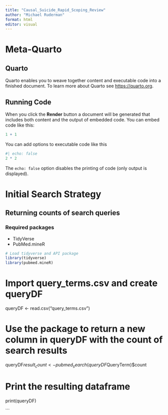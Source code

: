 ```yaml
---
title: "Causal_Suicide_Rapid_Scoping_Review"
author: "Michael Ruderman"
format: html
editor: visual
---
```

# Meta-Quarto

## Quarto

Quarto enables you to weave together content and executable code into a finished document. To learn more about Quarto see <https://quarto.org>.

## Running Code

When you click the **Render** button a document will be generated that includes both content and the output of embedded code. You can embed code like this:

```r
1 + 1
```

You can add options to executable code like this

```r
#| echo: false
2 * 2
```

The `echo: false` option disables the printing of code (only output is displayed).


# Initial Search Strategy

## Returning counts of search queries

### Required packages

* TidyVerse
* PubMed.mineR

```r
# Load tidyverse and API package
library(tidyverse)
library(pubmed.mineR)
```


# Import query_terms.csv and create queryDF
queryDF <- read.csv("query_terms.csv")

# Use the package to return a new column in queryDF with the count of search results
queryDF$result_count <- pubmed_search(queryDF$QueryTerm)$count

# Print the resulting dataframe
print(queryDF)

```

